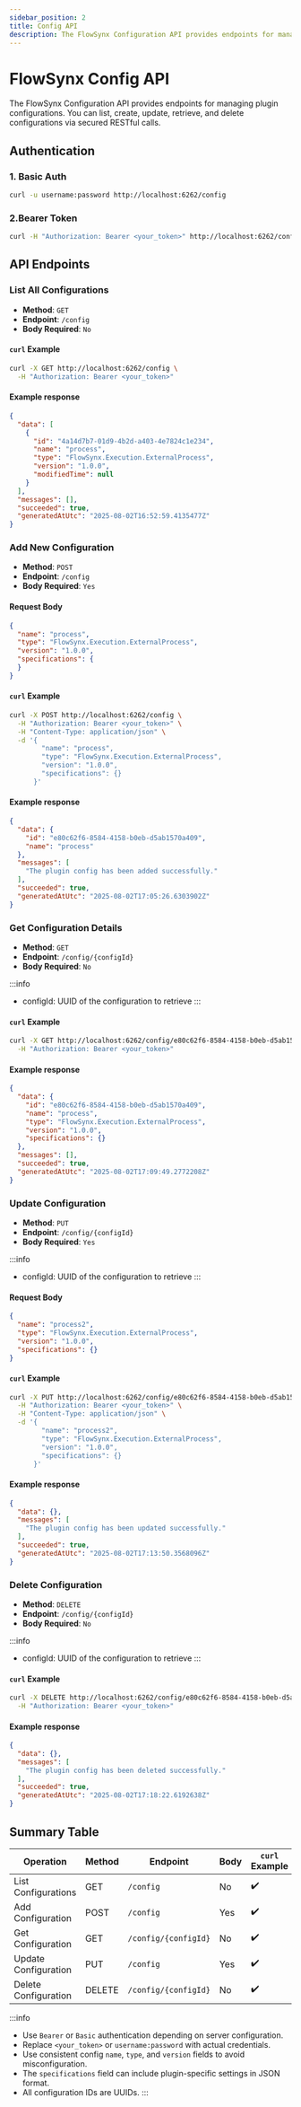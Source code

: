 ```yaml
---
sidebar_position: 2
title: Config API
description: The FlowSynx Configuration API provides endpoints for managing plugin configurations. You can list, create, update, retrieve, and delete configurations via secured RESTful calls.
---
```


# FlowSynx Config API
The FlowSynx Configuration API provides endpoints for managing plugin configurations. You can list, create, update, retrieve, and delete configurations via secured RESTful calls.

## Authentication
### 1. Basic Auth

```bash
curl -u username:password http://localhost:6262/config
```

### 2.Bearer Token
```bash
curl -H "Authorization: Bearer <your_token>" http://localhost:6262/config
```

## API Endpoints
### List All Configurations
- **Method**: `GET`
- **Endpoint**: `/config`
- **Body Required**: `No`

#### `curl` Example
```bash
curl -X GET http://localhost:6262/config \
  -H "Authorization: Bearer <your_token>"
```

#### Example response
```json
{
  "data": [
    {
      "id": "4a14d7b7-01d9-4b2d-a403-4e7824c1e234",
      "name": "process",
      "type": "FlowSynx.Execution.ExternalProcess",
      "version": "1.0.0",
      "modifiedTime": null
    }
  ],
  "messages": [],
  "succeeded": true,
  "generatedAtUtc": "2025-08-02T16:52:59.4135477Z"
}
```

### Add New Configuration
- **Method**: `POST`
- **Endpoint**: `/config`
- **Body Required**: `Yes`

#### Request Body
```json
{ 
  "name": "process", 
  "type": "FlowSynx.Execution.ExternalProcess",
  "version": "1.0.0",
  "specifications": {
  }
}
```

#### `curl` Example
```bash
curl -X POST http://localhost:6262/config \
  -H "Authorization: Bearer <your_token>" \
  -H "Content-Type: application/json" \
  -d '{
        "name": "process",
        "type": "FlowSynx.Execution.ExternalProcess",
        "version": "1.0.0",
        "specifications": {}
      }'
```

#### Example response
```json
{
  "data": {
    "id": "e80c62f6-8584-4158-b0eb-d5ab1570a409",
    "name": "process"
  },
  "messages": [
    "The plugin config has been added successfully."
  ],
  "succeeded": true,
  "generatedAtUtc": "2025-08-02T17:05:26.6303902Z"
}
```

### Get Configuration Details
- **Method**: `GET`
- **Endpoint**: `/config/{configId}`
- **Body Required**: `No`

:::info
- configId: UUID of the configuration to retrieve
:::

#### `curl` Example
```bash
curl -X GET http://localhost:6262/config/e80c62f6-8584-4158-b0eb-d5ab1570a409 \
  -H "Authorization: Bearer <your_token>"
```

#### Example response
```json
{
  "data": {
    "id": "e80c62f6-8584-4158-b0eb-d5ab1570a409",
    "name": "process",
    "type": "FlowSynx.Execution.ExternalProcess",
    "version": "1.0.0",
    "specifications": {}
  },
  "messages": [],
  "succeeded": true,
  "generatedAtUtc": "2025-08-02T17:09:49.2772208Z"
}
```

### Update Configuration
- **Method**: `PUT`
- **Endpoint**: `/config/{configId}`
- **Body Required**: `Yes`

:::info
- configId: UUID of the configuration to retrieve
:::

#### Request Body
```json
{
  "name": "process2",
  "type": "FlowSynx.Execution.ExternalProcess",
  "version": "1.0.0",
  "specifications": {}
}
```

#### `curl` Example
```bash
curl -X PUT http://localhost:6262/config/e80c62f6-8584-4158-b0eb-d5ab1570a409 \
  -H "Authorization: Bearer <your_token>" \
  -H "Content-Type: application/json" \
  -d '{
        "name": "process2",
        "type": "FlowSynx.Execution.ExternalProcess",
        "version": "1.0.0",
        "specifications": {}
      }'

```

#### Example response
```json
{
  "data": {},
  "messages": [
    "The plugin config has been updated successfully."
  ],
  "succeeded": true,
  "generatedAtUtc": "2025-08-02T17:13:50.3568096Z"
}
```

### Delete Configuration
- **Method**: `DELETE`
- **Endpoint**: `/config/{configId}`
- **Body Required**: `No`

:::info
- configId: UUID of the configuration to retrieve
:::

#### `curl` Example
```bash
curl -X DELETE http://localhost:6262/config/e80c62f6-8584-4158-b0eb-d5ab1570a409 \
  -H "Authorization: Bearer <your_token>"
```

#### Example response
```json
{
  "data": {},
  "messages": [
    "The plugin config has been deleted successfully."
  ],
  "succeeded": true,
  "generatedAtUtc": "2025-08-02T17:18:22.6192638Z"
}
```

## Summary Table
| Operation            | Method | Endpoint             | Body | `curl` Example |
| -------------------- | ------ | -------------------- | ---- | -------------- |
| List Configurations  | GET    | `/config`            | No   | ✔️             |
| Add Configuration    | POST   | `/config`            | Yes  | ✔️             |
| Get Configuration    | GET    | `/config/{configId}` | No   | ✔️             |
| Update Configuration | PUT    | `/config`            | Yes  | ✔️             |
| Delete Configuration | DELETE | `/config/{configId}` | No   | ✔️             |

:::info
- Use `Bearer` or `Basic` authentication depending on server configuration.  
- Replace `<your_token>` or `username:password` with actual credentials.
- Use consistent config `name`, `type`, and `version` fields to avoid misconfiguration.
- The `specifications` field can include plugin-specific settings in JSON format.
- All configuration IDs are UUIDs.
:::